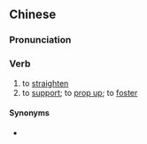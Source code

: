 ==Chinese==
{{zh-forms}}

===Pronunciation===
{{zh-pron
|m=fúzhí
|cat=v
}}

===Verb===
{{zh-verb}}

# to [[straighten]]
# to [[support]]; to [[prop up]]; to [[foster]]

====Synonyms====
* {{sense|support}} {{zh-l|扶植}}